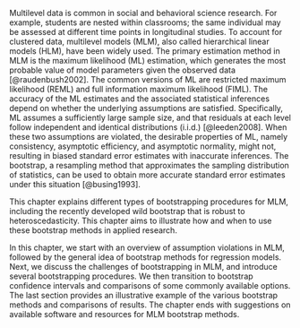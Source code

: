Multilevel data is common in social and behavioral science research. For example, students are nested within classrooms; the same individual may be assessed at different time points in longitudinal studies. To account for clustered data, multilevel models (MLM), also called hierarchical linear models (HLM), have been widely used. 
<!-- ML: Not clear whether you meant ML to be an estimation method, or a class of estimation methods that include REML as well -->
The primary estimation method in MLM is the maximum likelihood (ML) estimation, which generates the most probable value of model parameters given the observed data [@raudenbush2002]. 
<!-- ML: Does the literature use FIML? It seems more common in the missing data literature -->
The common versions of ML are restricted maximum likelihood (REML) and full information maximum likelihood (FIML). The accuracy of the ML estimates and the associated statistical inferences depend on whether the underlying assumptions are satisfied. Specifically, ML assumes a sufficiently large sample size, and that residuals at each level follow independent and identical distributions (i.i.d.) [@leeden2008]. When these two assumptions are violated, the desirable properties of ML, namely consistency, asymptotic efficiency, and asymptotic normality, might not, resulting in biased standard error estimates with inaccurate inferences. The bootstrap, a resampling method that approximates the sampling distribution of statistics, can be used to obtain more accurate standard error estimates under this situation [@busing1993]. <!-- ML: how about inferences and confidence intervals? -->

This chapter explains different types of bootstrapping procedures for MLM, including the recently developed wild bootstrap that is robust to heteroscedasticity. This chapter aims to illustrate how and when to use these bootstrap methods in applied research.

<!-- ML: See if I change the meaning for the first sentence -->
In this chapter, we start with an overview of assumption violations in MLM, followed by the general idea of bootstrap methods for regression models. Next, we discuss the challenges of bootstrapping in MLM, and introduce several bootstrapping procedures. We then transition to bootstrap confidence intervals and comparisons of some commonly available options. <!-- ML: say a few words on what the example/data is about -->The last section provides an illustrative example of the various bootstrap methods and comparisons of results. The chapter ends with suggestions on available software and resources for MLM bootstrap methods. <!-- I think you already said last section . . . and then the ending is another section?? -->